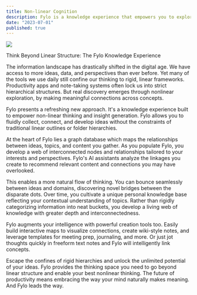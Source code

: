 ```yaml
---
title: Non-linear Cognition
description: Fylo is a knowledge experience that empowers you to explore ideas and information in a way that mimics the way your brain naturally works. It's non-linear, dynamic, and designed to help you make connections between ideas and discover new insights. Leave the linear, restrictive structures of traditional productivity tools behind, and let your ideas flow freely with Fylo.
date: "2023-07-01"
published: true
---
```



![](/assets/nonlinear.png)

Think Beyond Linear Structure: The Fylo Knowledge Experience

The information landscape has drastically shifted in the digital age. We have access to more ideas, data, and perspectives than ever before. Yet many of the tools we use daily still confine our thinking to rigid, linear frameworks. Productivity apps and note-taking systems often lock us into strict hierarchical structures. But real discovery emerges through nonlinear exploration, by making meaningful connections across concepts.

Fylo presents a refreshing new approach. It's a knowledge experience built to empower non-linear thinking and insight generation. Fylo allows you to fluidly collect, connect, and develop ideas without the constraints of traditional linear outlines or folder hierarchies.

At the heart of Fylo lies a graph database which maps the relationships between ideas, topics, and content you gather. As you populate Fylo, you develop a web of interconnected nodes and relationships tailored to your interests and perspectives. Fylo's AI assistants analyze the linkages you create to recommend relevant content and connections you may have overlooked.

This enables a more natural flow of thinking. You can bounce seamlessly between ideas and domains, discovering novel bridges between the disparate dots. Over time, you cultivate a unique personal knowledge base reflecting your contextual understanding of topics. Rather than rigidly categorizing information into neat buckets, you develop a living web of knowledge with greater depth and interconnectedness.

Fylo augments your intelligence with powerful creation tools too. Easily build interactive maps to visualize connections, create wiki-style notes, and leverage templates for meeting prep, journaling, and more. Or just jot thoughts quickly in freeform text notes and Fylo will intelligently link concepts.

Escape the confines of rigid hierarchies and unlock the unlimited potential of your ideas. Fylo provides the thinking space you need to go beyond linear structure and enable your best nonlinear thinking. The future of productivity means embracing the way your mind naturally makes meaning. And Fylo leads the way.